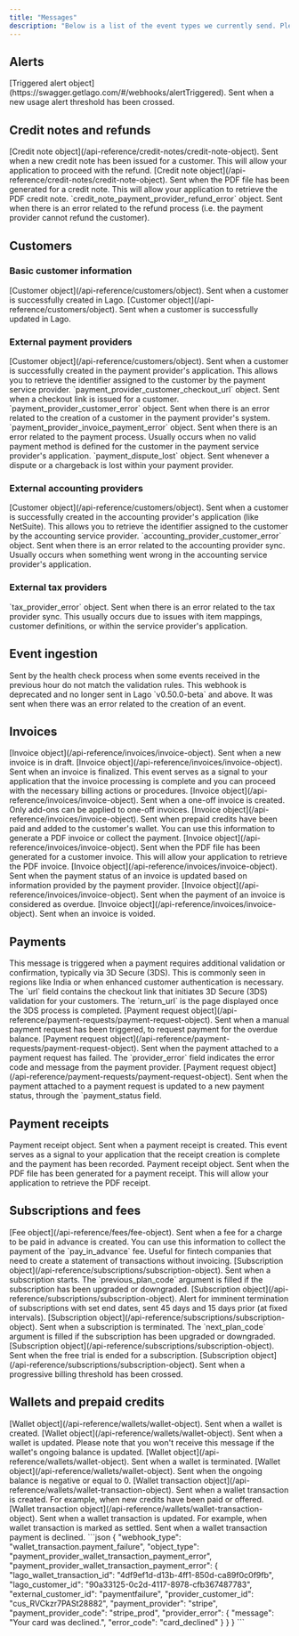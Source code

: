 ```yaml
---
title: "Messages"
description: "Below is a list of the event types we currently send. Please note that additional event types may be introduced in the future, so your code should be flexible enough to accommodate new types as they arise. Our objective is to maintain a consistent and predictable event structure, making it easier to integrate and handle messages, along with the objects they affect."
---
```


## Alerts
<ParamField path="alerts.triggered" type="data.object">
  [Triggered alert object](https://swagger.getlago.com/#/webhooks/alertTriggered). Sent when a new usage alert threshold has been crossed.
</ParamField>


## Credit notes and refunds
<ParamField path="credit_note.created" type="data.object">
  [Credit note object](/api-reference/credit-notes/credit-note-object). Sent when a new credit note has been issued for a customer. This will allow your application to proceed with the refund.
</ParamField>

<ParamField path="credit_note.generated" type="data.object">
  [Credit note object](/api-reference/credit-notes/credit-note-object). Sent when the PDF file has been generated for a credit note. This will allow your application to retrieve the PDF credit note.
</ParamField>

<ParamField path="credit_note.refund_failure" type="data.object">
  `credit_note_payment_provider_refund_error` object. Sent when there is an error related to the refund process (i.e. the payment provider cannot refund the customer).
</ParamField>

## Customers
### Basic customer information
<ParamField path="customer.created" type="data.object">
  [Customer object](/api-reference/customers/object). Sent when a customer is successfully created in Lago.
</ParamField>

<ParamField path="customer.updated" type="data.object">
  [Customer object](/api-reference/customers/object). Sent when a customer is successfully updated in Lago.
</ParamField>

### External payment providers
<ParamField path="customer.payment_provider_created" type="data.object">
  [Customer object](/api-reference/customers/object). Sent when a customer is successfully created in the payment provider's application. This allows you to retrieve the identifier assigned to the customer by the payment service provider.
</ParamField>

<ParamField path="customer.checkout_url_generated" type="data.object">
  `payment_provider_customer_checkout_url` object. Sent when a checkout link is issued for a customer.
</ParamField>

<ParamField path="customer.payment_provider_error" type="data.object">
  `payment_provider_customer_error` object. Sent when there is an error related to the creation of a customer in the payment provider's system.
</ParamField>

<ParamField path="invoice.payment_failure" type="data.object">
  `payment_provider_invoice_payment_error` object. Sent when there is an error related to the payment process. Usually occurs when no valid payment method is defined for the customer in the payment service provider's application.
</ParamField>

<ParamField path="invoice.payment_dispute_lost" type="data.object">
  `payment_dispute_lost` object. Sent whenever a dispute or a chargeback is lost within your payment provider.
</ParamField>

### External accounting providers
<ParamField path="customer.accounting_provider_created" type="data.object">
  [Customer object](/api-reference/customers/object). Sent when a customer is successfully created in the accounting provider's application (like NetSuite). This allows you to retrieve the identifier assigned to the customer by the accounting service provider.
</ParamField>

<ParamField path="customer.accounting_provider_error" type="data.object">
  `accounting_provider_customer_error` object. Sent when there is an error related to the accounting provider sync. Usually occurs when something went wrong in the accounting service provider's application.
</ParamField>

### External tax providers
<ParamField path="customer.tax_provider_error" type="data.object">
  `tax_provider_error` object. Sent when there is an error related to the tax provider sync. This usually occurs due to issues with item mappings, customer definitions, or within the service provider's application.
</ParamField>

## Event ingestion

<ParamField path="events.errors" type="data.object">
  Sent by the health check process when some events received in the previous hour do not match the validation rules.
</ParamField>

<ParamField path="events.error" type="data.object" deprecated="true">
  This webhook is deprecated and no longer sent in Lago `v0.50.0-beta` and above. It was sent when there was an error related to the creation of an event.
</ParamField>

## Invoices

<ParamField path="invoice.drafted" type="data.object">
  [Invoice object](/api-reference/invoices/invoice-object). Sent when a new invoice is in draft.
</ParamField>

<ParamField path="invoice.created" type="data.object">
  [Invoice object](/api-reference/invoices/invoice-object). Sent when an invoice is finalized. 
  This event serves as a signal to your application that the invoice processing is complete and you can proceed with the necessary billing actions or procedures.
</ParamField>

<ParamField path="invoice.one_off_created" type="data.object">
  [Invoice object](/api-reference/invoices/invoice-object). Sent when a one-off invoice is created. Only add-ons can be applied to one-off invoices.
</ParamField>

<ParamField path="invoice.paid_credit_added" type="data.object">
  [Invoice object](/api-reference/invoices/invoice-object). Sent when prepaid credits have been paid and added to the customer's wallet. You can use this information to generate a PDF invoice or collect the payment.
</ParamField>

<ParamField path="invoice.generated" type="data.object">
  [Invoice object](/api-reference/invoices/invoice-object). Sent when the PDF file has been generated for a customer invoice. This will allow your application to retrieve the PDF invoice.
</ParamField>

<ParamField path="invoice.payment_status_updated" type="data.object">
  [Invoice object](/api-reference/invoices/invoice-object). Sent when the payment status of an invoice is updated based on information provided by the payment provider.
</ParamField>

<ParamField path="invoice.payment_overdue" type="data.object">
  [Invoice object](/api-reference/invoices/invoice-object). Sent when the payment of an invoice is considered as overdue.
</ParamField>

<ParamField path="invoice.voided" type="data.object">
  [Invoice object](/api-reference/invoices/invoice-object). Sent when an invoice is voided.
</ParamField>

## Payments

<ParamField path="payment.requires_action" type="data.object">
  This message is triggered when a payment requires additional validation or confirmation, typically via 3D Secure (3DS). This is commonly seen in regions like India or when enhanced customer authentication is necessary.
  The `url` field contains the checkout link that initiates 3D Secure (3DS) validation for your customers. The `return_url` is the page displayed once the 3DS process is completed.
</ParamField>

<ParamField path="payment_request.created" type="data.object">
  [Payment request object](/api-reference/payment-requests/payment-request-object). Sent when a manual payment request has been triggered, to request payment for the overdue balance.
</ParamField>

<ParamField path="payment_request.payment_failure" type="data.object">
  [Payment request object](/api-reference/payment-requests/payment-request-object). Sent when the payment attached to a payment request has failed. The `provider_error` field indicates the error code and message from the payment provider.
</ParamField>

<ParamField path="payment_request.payment_status_updated" type="data.object">
  [Payment request object](/api-reference/payment-requests/payment-request-object). Sent when the payment attached to a payment request is updated to a new payment status, through the `payment_status field.
</ParamField>

## Payment receipts

<ParamField path="payment_receipt.created" type="data.object">
  Payment receipt object. Sent when a payment receipt is created. 
  This event serves as a signal to your application that the receipt creation is complete and the payment has been recorded.
</ParamField>

<ParamField path="payment_receipt.generated" type="data.object">
  Payment receipt object. Sent when the PDF file has been generated for a payment receipt. This will allow your application to retrieve the PDF receipt.
</ParamField>

## Subscriptions and fees

<ParamField path="fee.created" type="data.object">
  [Fee object](/api-reference/fees/fee-object). Sent when a fee for a charge to be paid in advance is created. You can use this information to collect the payment of the `pay_in_advance` fee. Useful for fintech companies that need to create a statement of transactions without invoicing.
</ParamField>

<ParamField path="subscription.started" type="data.object">
  [Subscription object](/api-reference/subscriptions/subscription-object). Sent when a subscription starts. The `previous_plan_code` argument is filled if the subscription has been upgraded or downgraded.
</ParamField>

<ParamField path="subscription.termination_alert" type="data.object">
  [Subscription object](/api-reference/subscriptions/subscription-object). Alert for imminent termination of subscriptions with set end dates, sent 45 days and 15 days prior (at fixed intervals).
</ParamField>

<ParamField path="subscription.terminated" type="data.object">
  [Subscription object](/api-reference/subscriptions/subscription-object). Sent when a subscription is terminated. The `next_plan_code` argument is filled if the subscription has been upgraded or downgraded.
</ParamField>

<ParamField path="subscription.trial_ended" type="data.object">
  [Subscription object](/api-reference/subscriptions/subscription-object). Sent when the free trial is ended for a subscription.
</ParamField>

<ParamField path="subscription.usage_threshold_reached" type="data.object">
  [Subscription object](/api-reference/subscriptions/subscription-object). Sent when a progressive billing threshold has been crossed.
</ParamField>

## Wallets and prepaid credits

<ParamField path="wallet.created" type="data.object">
  [Wallet object](/api-reference/wallets/wallet-object). Sent when a wallet is created.
</ParamField>

<ParamField path="wallet.updated" type="data.object">
  [Wallet object](/api-reference/wallets/wallet-object). Sent when a wallet is updated. Please note that you won't receive this message if the wallet's ongoing balance is updated.
</ParamField>

<ParamField path="wallet.terminated" type="data.object">
  [Wallet object](/api-reference/wallets/wallet-object). Sent when a wallet is terminated.
</ParamField>

<ParamField path="wallet.depleted_ongoing_balance" type="data.object">
  [Wallet object](/api-reference/wallets/wallet-object). Sent when the ongoing balance is negative or equal to 0.
</ParamField>

<ParamField path="wallet_transaction.created" type="data.object">
  [Wallet transaction object](/api-reference/wallets/wallet-transaction-object). Sent when a wallet transaction is created. For example, when new credits have been paid or offered.
</ParamField>

<ParamField path="wallet_transaction.updated" type="data.object">
  [Wallet transaction object](/api-reference/wallets/wallet-transaction-object). Sent when a wallet transaction is updated. For example, when wallet transaction is marked as settled.
</ParamField>


<ParamField path="wallet_transaction.payment_failure" type="data.object">
  Sent when a wallet transaction payment is declined.

  <Accordion title="Payload example">
    ```json
    {
      "webhook_type": "wallet_transaction.payment_failure",
      "object_type": "payment_provider_wallet_transaction_payment_error",
      "payment_provider_wallet_transaction_payment_error": {
        "lago_wallet_transaction_id": "4df9ef1d-d13b-4ff1-850d-ca89f0c0f9fb",
        "lago_customer_id": "90a33125-0c2d-4117-8978-cfb367487783",
        "external_customer_id": "paymentfailure",
        "provider_customer_id": "cus_RVCkzr7PASt28882",
        "payment_provider": "stripe",
        "payment_provider_code": "stripe_prod",
        "provider_error": {
          "message": "Your card was declined.",
          "error_code": "card_declined"
        }
      }
    }
    ```
  </Accordion>
</ParamField>






